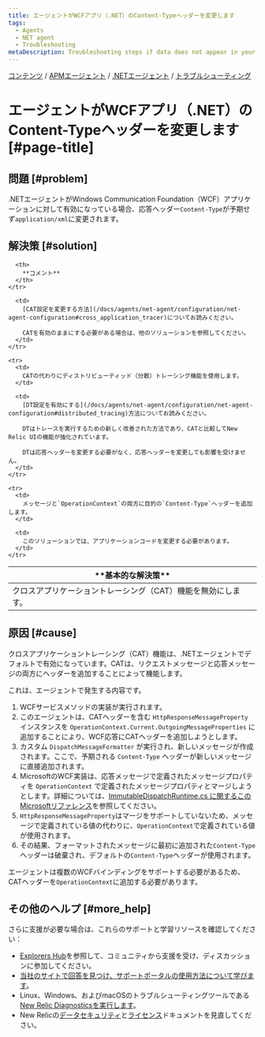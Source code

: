```yaml
---
title: エージェントがWCFアプリ（.NET）のContent-Typeヘッダーを変更します
tags:
  - Agents
  - NET agent
  - Troubleshooting
metaDescription: Troubleshooting steps if data does not appear in your app after you installed the New Relic .NET agent.
---
```


[コンテンツ](/docs) / [APMエージェント](/docs/agents) / [.NETエージェント](/docs/agents/net-agent) / [トラブルシューティング](/docs/agents/net-agent/troubleshooting)

# エージェントがWCFアプリ（.NET）のContent-Typeヘッダーを変更します [#page-title]

## 問題 [#problem]

.NETエージェントがWindows Communication Foundation（WCF）アプリケーションに対して有効になっている場合、応答ヘッダー`Content-Type`が予期せず`application/xml`に変更されます。

## 解決策 [#solution]

<table>
  <thead>
    <tr>
      <th style={{ width: "200px" }}>
        **基本的な解決策**
      </th>

      <th>
        **コメント**
      </th>
    </tr>
  </thead>

  <tbody>
    <tr>
      <td>
        クロスアプリケーショントレーシング（CAT）機能を無効にします。
      </td>

      <td>
        [CAT設定を変更する方法](/docs/agents/net-agent/configuration/net-agent-configuration#cross_application_tracer)についてお読みください。

        CATを有効のままにする必要がある場合は、他のソリューションを参照してください。
      </td>
    </tr>

    <tr>
      <td>
        CATの代わりにディストリビューティッド（分散）トレーシング機能を使用します。
      </td>

      <td>
        [DT設定を有効にする](/docs/agents/net-agent/configuration/net-agent-configuration#distributed_tracing)方法についてお読みください。

        DTはトレースを実行するための新しく改善された方法であり、CATと比較してNew Relic UIの機能が強化されています。

        DTは応答ヘッダーを変更する必要がなく、応答ヘッダーを変更しても影響を受けません。
      </td>
    </tr>

    <tr>
      <td>
        メッセージと`OperationContext`の両方に目的の`Content-Type`ヘッダーを追加します。
      </td>

      <td>
        このソリューションでは、アプリケーションコードを変更する必要があります。
      </td>
    </tr>
  </tbody>
</table>

## 原因 [#cause]

クロスアプリケーショントレーシング（CAT）機能は、.NETエージェントでデフォルトで有効になっています。CATは、リクエストメッセージと応答メッセージの両方にヘッダーを追加することによって機能します。

これは、エージェントで発生する内容です。

1. WCFサービスメソッドの実装が実行されます。
2. このエージェントは、CATヘッダーを含む `HttpResponseMessageProperty` インスタンスを `OperationContext.Current.OutgoingMessageProperties` に追加することにより、WCF応答にCATヘッダーを追加しようとします。
3. カスタム `DispatchMessageFormatter` が実行され、新しいメッセージが作成されます。ここで、予期される `Content-Type` ヘッダーが新しいメッセージに直接追加されます。
4. MicrosoftのWCF実装は、応答メッセージで定義されたメッセージプロパティを `OperationContext` で定義されたメッセージプロパティとマージしようとします。詳細については、[ImmutableDispatchRuntime.cs に関するこのMicrosoftリファレンス](https://referencesource.microsoft.com/#System.ServiceModel/System/ServiceModel/Dispatcher/ImmutableDispatchRuntime.cs,725)を参照してください。
5. `HttpResponseMessageProperty`はマージをサポートしていないため、メッセージで定義されている値の代わりに、`OperationContext`で定義されている値が使用されます。
6. その結果、フォーマットされたメッセージに最初に追加された`Content-Type` ヘッダーは破棄され、デフォルトの`Content-Type`ヘッダーが使用されます。

エージェントは複数のWCFバインディングをサポートする必要があるため、CATヘッダーを`OperationContext`に追加する必要があります。

## その他のヘルプ [#more_help]

さらに支援が必要な場合は、これらのサポートと学習リソースを確認してください：

* [Explorers Hub](https://discuss.newrelic.com/)を参照して、コミュニティから支援を受け、ディスカッションに参加してください。
* [当社のサイトで回答を見つけ、サポートポータルの使用方法について学びます](/docs/using-new-relic/welcome-new-relic/get-started/find-help-use-support-portal)。
* Linux、Windows、およびmacOSのトラブルシューティングツールである[New Relic Diagnosticsを実行します](/docs/using-new-relic/cross-product-functions/troubleshooting/new-relic-diagnostics)。
* New Relicの[データセキュリティ](/docs/security)と[ライセンス](/docs/licenses)ドキュメントを見直してください。
